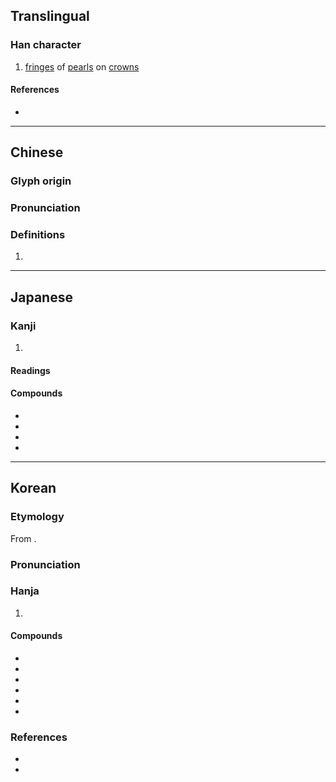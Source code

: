 {{also|㐬|旈}}
{{character info}}
==Translingual==

===Han character===
{{Han char|rn=70|rad=方|as=09|sn=13|four=08213|canj=YSOYU|ids=⿸𭤨㐬}}

# [[fringe]]s of [[pearl]]s on [[crown]]s

====References====
* {{Han ref|kx=0484.180|dkj=13676|dj=0846.170|hdz=32183.100|uh=65D2|ud=26066|bh=D97E|bd=55678}}

----

==Chinese==
{{zh-forms|alt=㐬}}

===Glyph origin===
{{Han etym}}

===Pronunciation===
{{zh-pron
|m=liú
|c=lau4
|h=pfs=
|md=
|mn=liû
|w=
|mc=y
|oc=y
|cat=
}}

===Definitions===
{{zh-hanzi}}

# {{rfdef|zh}}

----

==Japanese==

===Kanji===
{{ja-kanji|grade=|rs=方09}}

# {{rfdef|ja|sort=方09}}

====Readings====
{{ja-readings
|goon=る
|kanon=りゅう<りう
|kun=はたあし-, ふきながし-
}}

====Compounds====
* {{ja-r|旒%旗|りゅう%き}}
* {{ja-r|旒%冕|りゅう%べん}}
* {{ja-r|綴%旒|てい%りゅう}}
* {{ja-r|冕%旒|べん%りゅう}}

----

==Korean==

===Etymology===
From {{der|ko|ltc|sort=류|-}} {{ltc-l|旒}}.

===Pronunciation===
{{ko-hanja-pron|류|유}}

===Hanja===
{{ko-hanja-search}}
{{ko-hanja|깃발|류||유}}

# {{rfdef|ko|sort=方09}}

====Compounds====
* {{ko-l|旒旗|유기}}
* {{ko-l|旒冕|유면}}
* {{ko-l|旒㫌|유정}}
* {{ko-l|旒綴|유철}}
* {{ko-l|旗旒|기류}}
* {{ko-l|長旒|장류}}

===References===
* {{R:hanjadoc|4524}}
* {{R:zonmal|26066}}